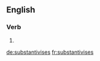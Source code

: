 ==English==

===Verb===
{{head|en|verb form}}

# {{en-third-person singular of|substantivise}}

[[de:substantivises]]
[[fr:substantivises]]